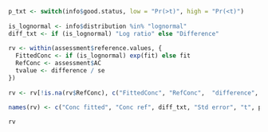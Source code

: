```r

p_txt <- switch(info$good.status, low = "Pr(>t)", high = "Pr(<t)")
               
is_lognormal <- info$distribution %in% "lognormal"
diff_txt <- if (is_lognormal) "Log ratio" else "Difference"
               
rv <- within(assessment$reference.values, {
  FittedConc <- if (is_lognormal) exp(fit) else fit
  RefConc <- assessment$AC
  tvalue <- difference / se
})
               
rv <- rv[!is.na(rv$RefConc), c("FittedConc", "RefConc",  "difference", "se", "tvalue", "p")]
               
names(rv) <- c("Conc fitted", "Conc ref", diff_txt, "Std error", "t", p_txt)
```

```r
rv
```

